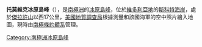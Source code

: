 {{coord|74|59|S|161|51|E|display=title}}

'''托莫維克冰原島峰'''（{{lang-en|Tomovick Nunatak}}），是[[南極洲|南極洲]]的[[冰原島峰|冰原島峰]]，位於[[維多利亞地|維多利亞地]]的[[斯科特海岸|斯科特海岸]]，處於[[傑拉許山|傑拉許山]]以西17公里，[[美國地質調查局|美國地質調查局]]根據測量和該國海軍的空中照片繪入地圖，現時由[[南極條約體系|南極條約體系]]管理。

{{DEFAULTSORT:Tomovick Nunatak}}
[[Category:南極洲冰原島峰|Category:南極洲冰原島峰]]


{{ScottCoast-geo-stub}}